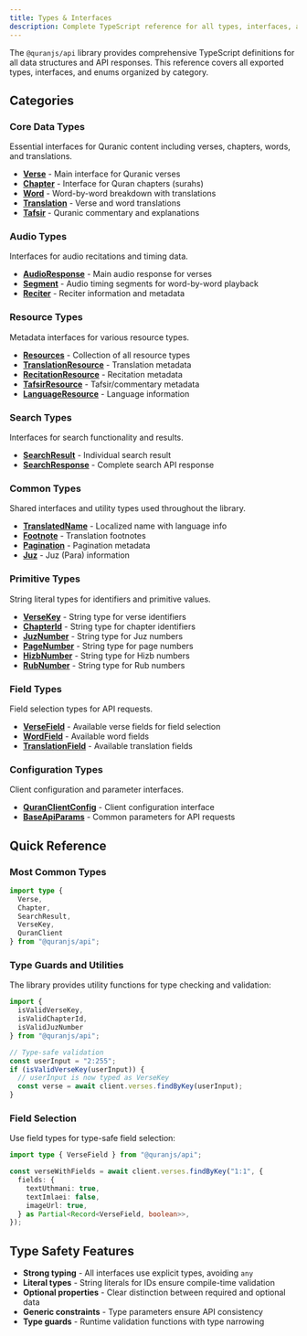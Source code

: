 ```yaml
---
title: Types & Interfaces
description: Complete TypeScript reference for all types, interfaces, and enums in the @quranjs/api library.
---
```


The `@quranjs/api` library provides comprehensive TypeScript definitions for all data structures and API responses. This reference covers all exported types, interfaces, and enums organized by category.

## Categories

### Core Data Types

Essential interfaces for Quranic content including verses, chapters, words, and translations.

- [**Verse**](./core-data#verse) - Main interface for Quranic verses
- [**Chapter**](./core-data#chapter) - Interface for Quran chapters (surahs)
- [**Word**](./core-data#word) - Word-by-word breakdown with translations
- [**Translation**](./core-data#translation) - Verse and word translations
- [**Tafsir**](./core-data#tafsir) - Quranic commentary and explanations

### Audio Types

Interfaces for audio recitations and timing data.

- [**AudioResponse**](./audio#audioresponse) - Main audio response for verses
- [**Segment**](./audio#segment) - Audio timing segments for word-by-word playback
- [**Reciter**](./audio#reciter) - Reciter information and metadata

### Resource Types

Metadata interfaces for various resource types.

- [**Resources**](./resources#resources) - Collection of all resource types
- [**TranslationResource**](./resources#translationresource) - Translation metadata
- [**RecitationResource**](./resources#recitationresource) - Recitation metadata
- [**TafsirResource**](./resources#tafsirresource) - Tafsir/commentary metadata
- [**LanguageResource**](./resources#languageresource) - Language information

### Search Types

Interfaces for search functionality and results.

- [**SearchResult**](./search#searchresult) - Individual search result
- [**SearchResponse**](./search#searchresponse) - Complete search API response

### Common Types

Shared interfaces and utility types used throughout the library.

- [**TranslatedName**](./common#translatedname) - Localized name with language info
- [**Footnote**](./common#footnote) - Translation footnotes
- [**Pagination**](./common#pagination) - Pagination metadata
- [**Juz**](./common#juz) - Juz (Para) information

### Primitive Types

String literal types for identifiers and primitive values.

- [**VerseKey**](./primitives#versekey) - String type for verse identifiers
- [**ChapterId**](./primitives#chapterid) - String type for chapter identifiers
- [**JuzNumber**](./primitives#juznumber) - String type for Juz numbers
- [**PageNumber**](./primitives#pagenumber) - String type for page numbers
- [**HizbNumber**](./primitives#hizbnumber) - String type for Hizb numbers
- [**RubNumber**](./primitives#rubnumber) - String type for Rub numbers

### Field Types

Field selection types for API requests.

- [**VerseField**](./fields#versefield) - Available verse fields for field selection
- [**WordField**](./fields#wordfield) - Available word fields
- [**TranslationField**](./fields#translationfield) - Available translation fields

### Configuration Types

Client configuration and parameter interfaces.

- [**QuranClientConfig**](./configuration#quranclientconfig) - Client configuration interface
- [**BaseApiParams**](./configuration#baseapiparams) - Common parameters for API requests

## Quick Reference

### Most Common Types

```ts
import type {
  Verse,
  Chapter,
  SearchResult,
  VerseKey,
  QuranClient
} from "@quranjs/api";
```

### Type Guards and Utilities

The library provides utility functions for type checking and validation:

```ts
import {
  isValidVerseKey,
  isValidChapterId,
  isValidJuzNumber
} from "@quranjs/api";

// Type-safe validation
const userInput = "2:255";
if (isValidVerseKey(userInput)) {
  // userInput is now typed as VerseKey
  const verse = await client.verses.findByKey(userInput);
}
```

### Field Selection

Use field types for type-safe field selection:

```ts
import type { VerseField } from "@quranjs/api";

const verseWithFields = await client.verses.findByKey("1:1", {
  fields: {
    textUthmani: true,
    textImlaei: false,
    imageUrl: true,
  } as Partial<Record<VerseField, boolean>>,
});
```

## Type Safety Features

- **Strong typing** - All interfaces use explicit types, avoiding `any`
- **Literal types** - String literals for IDs ensure compile-time validation
- **Optional properties** - Clear distinction between required and optional data
- **Generic constraints** - Type parameters ensure API consistency
- **Type guards** - Runtime validation functions with type narrowing

